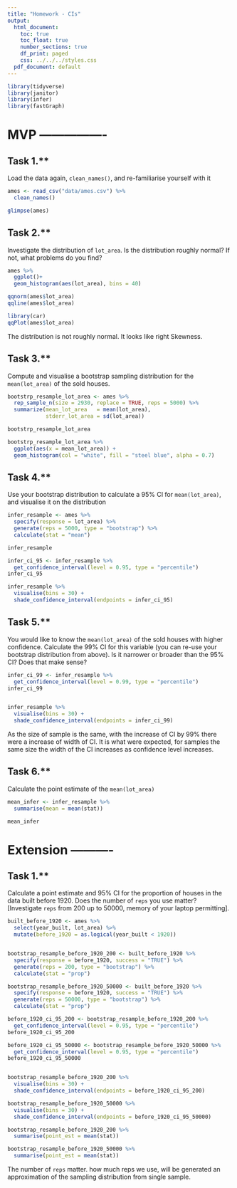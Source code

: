 ```yaml
---
title: "Homework - CIs"
output:
  html_document:
    toc: true
    toc_float: true
    number_sections: true
    df_print: paged
    css: ../../../styles.css
  pdf_document: default
---
```


```r
library(tidyverse)
library(janitor)
library(infer)
library(fastGraph)
```


# MVP ----------------
## Task 1.**  
Load the data again, `clean_names()`, and re-familiarise yourself with it
```r
ames <- read_csv("data/ames.csv") %>% 
  clean_names()
```

```r
glimpse(ames)
```


## Task 2.**  
Investigate the distribution of `lot_area`. Is the distribution roughly normal? If not, what problems do you find?
```r
ames %>% 
  ggplot()+
  geom_histogram(aes(lot_area), bins = 40)
```

```r
qqnorm(ames$lot_area)
qqline(ames$lot_area)
```
```r
library(car)
qqPlot(ames$lot_area)
```
The distribution is not roughly normal. It looks like right Skewness.


## Task 3.**  
Compute and visualise a bootstrap sampling distribution for the `mean(lot_area)` of the sold houses.
```r
bootstrp_resample_lot_area <- ames %>% 
  rep_sample_n(size = 2930, replace = TRUE, reps = 5000) %>% 
  summarize(mean_lot_area   = mean(lot_area),
            stderr_lot_area = sd(lot_area))

bootstrp_resample_lot_area
```
```r
bootstrp_resample_lot_area %>%
  ggplot(aes(x = mean_lot_area)) +
  geom_histogram(col = "white", fill = "steel blue", alpha = 0.7)
```


## Task 4.**  
Use your bootstrap distribution to calculate a $95\%$ CI for `mean(lot_area)`, and visualise it on the distribution
```r
infer_resample <- ames %>%
  specify(response = lot_area) %>%
  generate(reps = 5000, type = "bootstrap") %>%
  calculate(stat = "mean")

infer_resample
```
```r
infer_ci_95 <- infer_resample %>%
  get_confidence_interval(level = 0.95, type = "percentile")
infer_ci_95

infer_resample %>%
  visualise(bins = 30) +
  shade_confidence_interval(endpoints = infer_ci_95)
```


## Task 5.**  
You would like to know the `mean(lot_area)` of the sold houses with higher confidence. Calculate the $99\%$ CI for this variable (you can re-use your bootstrap distribution from above). Is it narrower or broader than the $95\%$ CI? Does that make sense?
```r
infer_ci_99 <- infer_resample %>%
  get_confidence_interval(level = 0.99, type = "percentile")
infer_ci_99


infer_resample %>%
  visualise(bins = 30) +
  shade_confidence_interval(endpoints = infer_ci_99)
```
As the size of sample is the same, with the increase of CI by 99% there were a increase of width of CI. It is what were expected, for samples the same size the width of the CI increases as confidence level increases.


## Task 6.**  
Calculate the point estimate of the `mean(lot_area)`
```r
mean_infer <- infer_resample %>%
  summarise(mean = mean(stat))

mean_infer
```

# Extension ----------
## Task 1.**  
Calculate a point estimate and $95\%$ CI for the proportion of houses in the data built before 1920.  Does the number of `reps` you use matter? [Investigate `reps` from $200$ up to $50000$, memory of your laptop permitting].
```r
built_before_1920 <- ames %>% 
  select(year_built, lot_area) %>% 
  mutate(before_1920 = as.logical(year_built < 1920))


bootstrap_resample_before_1920_200 <- built_before_1920 %>%
  specify(response = before_1920, success = "TRUE") %>%
  generate(reps = 200, type = "bootstrap") %>%
  calculate(stat = "prop")

bootstrap_resample_before_1920_50000 <- built_before_1920 %>%
  specify(response = before_1920, success = "TRUE") %>%
  generate(reps = 50000, type = "bootstrap") %>%
  calculate(stat = "prop")

```

```r
before_1920_ci_95_200 <- bootstrap_resample_before_1920_200 %>%
  get_confidence_interval(level = 0.95, type = "percentile")
before_1920_ci_95_200

before_1920_ci_95_50000 <- bootstrap_resample_before_1920_50000 %>%
  get_confidence_interval(level = 0.95, type = "percentile")
before_1920_ci_95_50000


bootstrap_resample_before_1920_200 %>%
  visualise(bins = 30) +
  shade_confidence_interval(endpoints = before_1920_ci_95_200)

bootstrap_resample_before_1920_50000 %>%
  visualise(bins = 30) +
  shade_confidence_interval(endpoints = before_1920_ci_95_50000)

```

```r
bootstrap_resample_before_1920_200 %>%
  summarise(point_est = mean(stat))

bootstrap_resample_before_1920_50000 %>%
  summarise(point_est = mean(stat))
```
The number of `reps` matter. how much reps we use, will be generated an approximation of the sampling distribution from single sample.